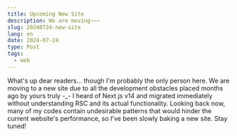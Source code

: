 ```yaml
---
title: Upcoming New Site
description: We are moving~~~
slug: 20240724-new-site
lang: en
date: 2024-07-24
type: Post
tags:
  - web
---
```


What's up dear readers... though I'm probably the only person here. We are moving to a new site due to all the
development obstacles placed months ago by yours truly -\_- I heard of Next.js v14 and migrated immediately without
understanding RSC and its actual functionality. Looking back now, many of my codes contain undesirable patterns that
would hinder the current website's performance, so I've been slowly baking a new site. Stay tuned!
